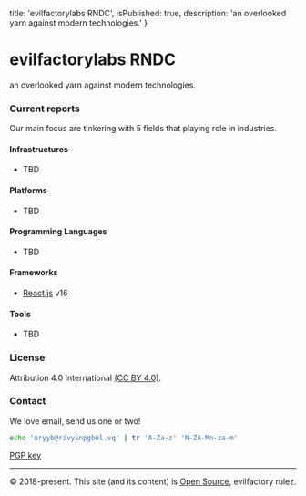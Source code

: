
  title: 'evilfactorylabs RNDC',
  isPublished: true,
  description: 'an overlooked yarn against modern technologies.'
}


# evilfactorylabs RNDC

an overlooked yarn against modern technologies.

### Current reports

Our main focus are tinkering with 5 fields that playing role in industries.

#### Infrastructures

- TBD

#### Platforms

- TBD

#### Programming Languages

- TBD

#### Frameworks

- [React.js](/reports/react-js-16) v16

#### Tools

- TBD

### License

Attribution 4.0 International [(CC BY 4.0)](https://creativecommons.org/licenses/by/4.0/).

### Contact

We love email, send us one or two!

```bash
echo 'uryyb@rivysnpgbel.vq' | tr 'A-Za-z' 'N-ZA-Mn-za-m'
```

[PGP key](https://git.io/evilfactory-pgp)

---

&copy; 2018-present. This site (and its content) is [Open Source](https://github.com/evilfactorylabs/rndc), evilfactory rulez.
